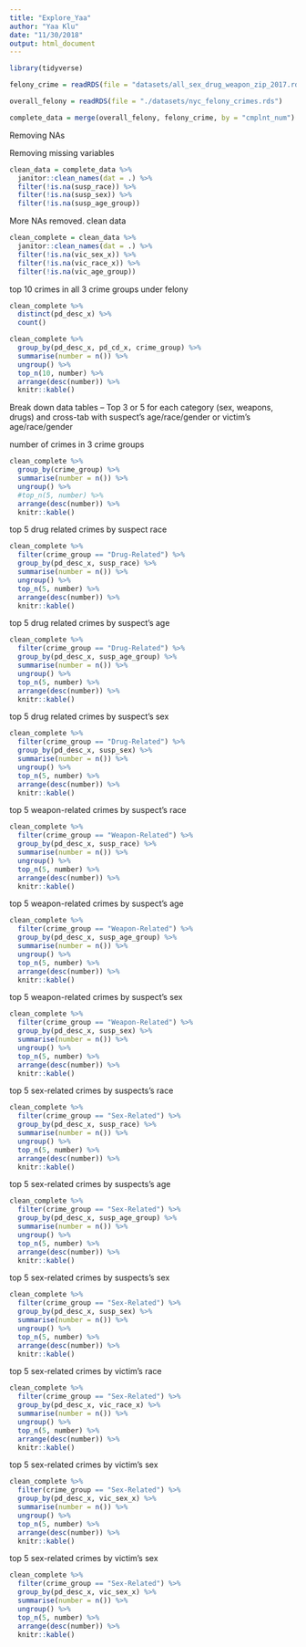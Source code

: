 ```yaml
---
title: "Explore_Yaa"
author: "Yaa Klu"
date: "11/30/2018"
output: html_document
---
```


```r
library(tidyverse)
```


```r
felony_crime = readRDS(file = "datasets/all_sex_drug_weapon_zip_2017.rds")

overall_felony = readRDS(file = "./datasets/nyc_felony_crimes.rds")

complete_data = merge(overall_felony, felony_crime, by = "cmplnt_num")
```


Removing NAs

Removing missing variables
```r
clean_data = complete_data %>% 
  janitor::clean_names(dat = .) %>% 
  filter(!is.na(susp_race)) %>%
  filter(!is.na(susp_sex)) %>%
  filter(!is.na(susp_age_group))
```



More NAs removed. clean data

```r
clean_complete = clean_data %>%
  janitor::clean_names(dat = .) %>%
  filter(!is.na(vic_sex_x)) %>%
  filter(!is.na(vic_race_x)) %>%
  filter(!is.na(vic_age_group))
```


top 10 crimes in all 3 crime groups under felony 

```r
clean_complete %>%
  distinct(pd_desc_x) %>%
  count()

clean_complete %>%
  group_by(pd_desc_x, pd_cd_x, crime_group) %>%
  summarise(number = n()) %>%
  ungroup() %>%
  top_n(10, number) %>%
  arrange(desc(number)) %>%
  knitr::kable() 
```


Break down data tables – Top 3 or 5 for each category (sex, weapons, drugs) and cross-tab with suspect’s age/race/gender or victim’s age/race/gender
 
 
number of crimes in 3 crime groups

```r
clean_complete %>%
  group_by(crime_group) %>%
  summarise(number = n()) %>%
  ungroup() %>%
  #top_n(5, number) %>%
  arrange(desc(number)) %>%
  knitr::kable()
```


 top 5 drug related crimes by suspect race
```r
clean_complete %>%
  filter(crime_group == "Drug-Related") %>%
  group_by(pd_desc_x, susp_race) %>%
  summarise(number = n()) %>%
  ungroup() %>%
  top_n(5, number) %>%
  arrange(desc(number)) %>%
  knitr::kable() 
```


top 5 drug related crimes by suspect's age
```r
clean_complete %>%
  filter(crime_group == "Drug-Related") %>%
  group_by(pd_desc_x, susp_age_group) %>%
  summarise(number = n()) %>%
  ungroup() %>%
  top_n(5, number) %>%
  arrange(desc(number)) %>%
  knitr::kable() 
```



top 5 drug related crimes by suspect's sex
```r
clean_complete %>%
  filter(crime_group == "Drug-Related") %>%
  group_by(pd_desc_x, susp_sex) %>%
  summarise(number = n()) %>%
  ungroup() %>%
  top_n(5, number) %>%
  arrange(desc(number)) %>%
  knitr::kable() 
```


top 5 weapon-related crimes by suspect's race

```r
clean_complete %>%
  filter(crime_group == "Weapon-Related") %>%
  group_by(pd_desc_x, susp_race) %>%
  summarise(number = n()) %>%
  ungroup() %>%
  top_n(5, number) %>%
  arrange(desc(number)) %>%
  knitr::kable() 
```


top 5 weapon-related crimes by suspect's age

```r
clean_complete %>%
  filter(crime_group == "Weapon-Related") %>%
  group_by(pd_desc_x, susp_age_group) %>%
  summarise(number = n()) %>%
  ungroup() %>%
  top_n(5, number) %>%
  arrange(desc(number)) %>%
  knitr::kable() 
```


top 5 weapon-related crimes by suspect's sex

```r
clean_complete %>%
  filter(crime_group == "Weapon-Related") %>%
  group_by(pd_desc_x, susp_sex) %>%
  summarise(number = n()) %>%
  ungroup() %>%
  top_n(5, number) %>%
  arrange(desc(number)) %>%
  knitr::kable() 
```


top 5 sex-related crimes by suspects's race

```r
clean_complete %>%
  filter(crime_group == "Sex-Related") %>%
  group_by(pd_desc_x, susp_race) %>%
  summarise(number = n()) %>%
  ungroup() %>%
  top_n(5, number) %>%
  arrange(desc(number)) %>%
  knitr::kable() 
```


top 5 sex-related crimes by suspects's age

```r
clean_complete %>%
  filter(crime_group == "Sex-Related") %>%
  group_by(pd_desc_x, susp_age_group) %>%
  summarise(number = n()) %>%
  ungroup() %>%
  top_n(5, number) %>%
  arrange(desc(number)) %>%
  knitr::kable() 
```



top 5 sex-related crimes by suspects's sex

```r
clean_complete %>%
  filter(crime_group == "Sex-Related") %>%
  group_by(pd_desc_x, susp_sex) %>%
  summarise(number = n()) %>%
  ungroup() %>%
  top_n(5, number) %>%
  arrange(desc(number)) %>%
  knitr::kable() 
```


top 5 sex-related crimes by victim's race

```r
clean_complete %>%
  filter(crime_group == "Sex-Related") %>%
  group_by(pd_desc_x, vic_race_x) %>%
  summarise(number = n()) %>%
  ungroup() %>%
  top_n(5, number) %>%
  arrange(desc(number)) %>%
  knitr::kable() 
```



top 5 sex-related crimes by victim's sex

```r
clean_complete %>%
  filter(crime_group == "Sex-Related") %>%
  group_by(pd_desc_x, vic_sex_x) %>%
  summarise(number = n()) %>%
  ungroup() %>%
  top_n(5, number) %>%
  arrange(desc(number)) %>%
  knitr::kable() 
```


top 5 sex-related crimes by victim's sex
```r
clean_complete %>%
  filter(crime_group == "Sex-Related") %>%
  group_by(pd_desc_x, vic_sex_x) %>%
  summarise(number = n()) %>%
  ungroup() %>%
  top_n(5, number) %>%
  arrange(desc(number)) %>%
  knitr::kable() 
```



